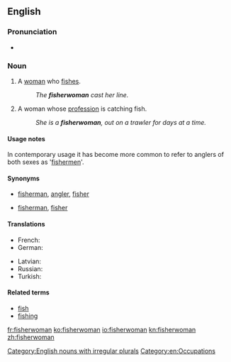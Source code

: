 ==English==

===Pronunciation===
* {{a|UK}} {{IPA|/ˈfɪʃəˌwʊmən/}}

===Noun===
{{en-noun|head=[[fisher]][[woman]]|fisherwomen}}

# A [[woman]] who [[fish#Verb|fishes]].
#: ''The '''fisherwoman''' cast her line.''
# A woman whose [[profession]] is catching fish.
#: ''She is a '''fisherwoman''', out on a trawler for days at a time.''

====Usage notes====
In contemporary usage it has become more common to refer to anglers of both sexes as '[[fisherman|fishermen]]'.

====Synonyms====
* {{sense|woman who fishes}} [[fisherman]], [[angler]], [[fisher]]
* {{sense|woman whose profession is catching fish}} [[fisherman]], [[fisher]]

====Translations====
{{trans-top|woman catching fish}}
* French: {{t+|fr|pêcheuse|f}}
* German: {{t|de|Fischerin|f}}
{{trans-mid}}
* Latvian: {{t|lv|zvejniece|f}}
* Russian: {{t+|ru|рыбачка|f|tr=rybáčka|sc=Cyrl}}
* Turkish: {{t+|tr|balıkçı}}
{{trans-bottom}}

====Related terms====
* [[fish]]
* [[fishing]]

[[Category:English nouns with irregular plurals]]
[[Category:en:Occupations]]

[[fr:fisherwoman]]
[[ko:fisherwoman]]
[[io:fisherwoman]]
[[kn:fisherwoman]]
[[zh:fisherwoman]]